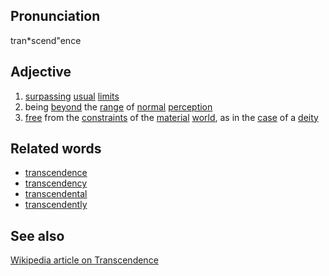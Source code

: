 ==Pronunciation==
tran*scend"ence

==Adjective==
# [[surpass]]ing [[usual]] [[limit]]s
# being [[beyond]] the [[range]] of [[normal]] [[perception]]
# [[free]] from the [[constraint]]s of the [[material]] [[world]], as in the [[case]] of a [[deity]]

==Related words==
* [[transcendence]]
* [[transcendency]]
* [[transcendental]]
* [[transcendently]]

==See also==
[http://en2.wikipedia.org/wiki/Transcendence Wikipedia article on Transcendence]